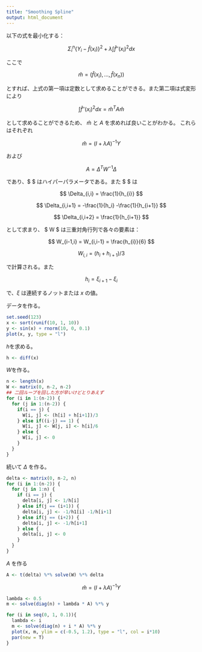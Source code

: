 ```yaml
---
title: "Smoothing Spline"
output: html_document
---
```


以下の式を最小化する：

$$
\displaystyle \Sigma_{i}^{n} \left\{ Y_{i} - \hat{f}(x_{i})\right\}^{2} + \lambda \int \hat{f}''(x_{i})^{2}dx 
$$

ここで 

$$
\hat{m} = (\hat{f}(x_{i}), \dots, \hat{f}(x_{n})) 
$$

とすれば、上式の第一項は定数として求めることができる。また第二項は式変形により

$$
\displaystyle \int \hat{f}''(x_{i})^{2} dx = \hat{m}^{T}A\hat{m} 
$$ 

として求めることができるため、 $\hat{m}$ と $A$ を求めれば良いことがわかる。
これらはそれぞれ

$$
\hat{m} = (I + \lambda A)^{-1}Y 
$$

および

$$ 
A = \Delta^{T}W^{-1}\Delta 
$$ 

であり、$ \lambda $ はハイパーパラメータである。また $ \Delta $ は

$$
\Delta_{i,i} = \frac{1}{h_{i}}
$$

$$
\Delta_{i,i+1} = -\frac{1}{h_i} -\frac{1}{h_{i+1}}
$$

$$
\Delta_{i,i+2} = \frac{1}{h_{i+1}}
$$

として求まり、 $ W $ は三重対角行列で各々の要素は：

$$
W_{i-1,i} = W_{i,i-1} = \frac{h_{i}}{6}
$$

$$
W_{i,i} = (h_{i} + h_{i+1}) / 3
$$

で計算される。また

$$
h_{i} = \xi_{i+1} - \xi_{i}
$$

で、$\xi$ は連続するノットまたは $x$ の値。


データを作る。

```r
set.seed(123)
x <- sort(runif(10, 1, 10))
y <- sin(x) + rnorm(10, 0, 0.1)
plot(x, y, type = "l")
```

$h$を求める。

```r
h <- diff(x)
```

$W$を作る。

```r
n <- length(x)
W <- matrix(0, n-2, n-2)
## 二回ループを回した方が早いけどとりあえず
for (i in 1:(n-2)) {
  for (j in 1:(n-2)) {
    if(i == j) {
      W[i, j] <- (h[i] + h[i+1])/3
    } else if((i-j) == 1) {
      W[i, j] <- W[j, i] <- h[i]/6
    } else {
      W[i, j] <- 0
    }
  }
}
```

続いて $\Delta$ を作る。

```r
delta <- matrix(0, n-2, n)
for (i in 1:(n-2)) {
  for (j in 1:n) {
    if (i == j) {
      delta[i, j] <- 1/h[i]
    } else if(j == (i+1)) {
      delta[i, j] <- -1/h1[i] -1/h[i+1]
    } else if(j == (i+2)) {
      delta[i, j] <- -1/h[i+1]
    } else {
      delta[i, j] <- 0
    }
  }
}
```


$A$ を作る

```r
A <- t(delta) %*% solve(W) %*% delta
```

$$
\hat{m} = (I + \lambda A)^{-1}Y 
$$

```r
lambda <- 0.5
m <- solve(diag(n) + lambda * A) %*% y
```


```r
for (i in seq(0, 1, 0.1)){
  lambda <- i
  m <- solve(diag(n) + i * A) %*% y
  plot(x, m, ylim = c(-0.5, 1.2), type = "l", col = i*10)
  par(new = T)
}

```



